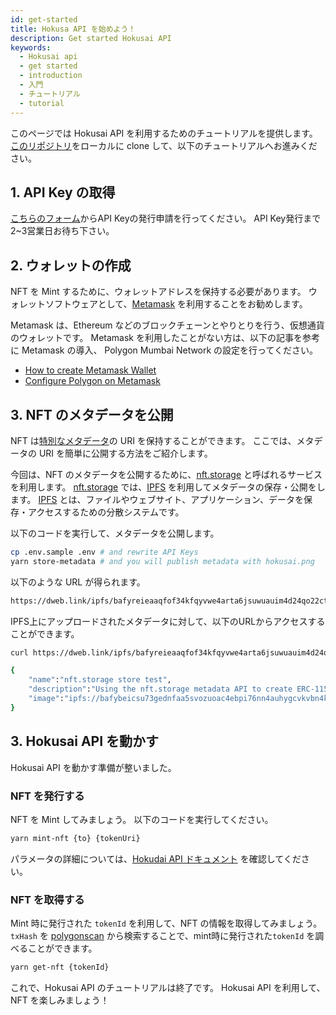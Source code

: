 ```yaml
---
id: get-started
title: Hokusa API を始めよう！
description: Get started Hokusai API
keywords:
  - Hokusai api
  - get started
  - introduction
  - 入門
  - チュートリアル
  - tutorial
---
```


このページでは Hokusai API を利用するためのチュートリアルを提供します。
[このリポジトリ](https://github.com/0xhokusai/hokusai-get-started)をローカルに clone して、以下のチュートリアルへお進みください。

## 1. API Key の取得

[こちらのフォーム](https://ir9l8pcvcmm.typeform.com/to/FSREILsN?typeform-source=hokusai.app)からAPI Keyの発行申請を行ってください。
API Key発行まで2~3営業日お待ち下さい。

## 2. ウォレットの作成

NFT を Mint するために、ウォレットアドレスを保持する必要があります。
ウォレットソフトウェアとして、[Metamask](https://docs.metamask.io) を利用することをお勧めします。

Metamask は、Ethereum などのブロックチェーンとやりとりを行う、仮想通貨のウォレットです。
Metamask を利用したことがない方は、以下の記事を参考に Metamask の導入、 Polygon Mumbai Network の設定を行ってください。
- [How to create Metamask Wallet](https://docs.matic.network/docs/develop/metamask/hello/)
- [Configure Polygon on Metamask](https://docs.matic.network/docs/develop/metamask/config-polygon-on-metamask)

## 3. NFT のメタデータを公開

NFT は[特別なメタデータ](api/metadata)の URI を保持することができます。
ここでは、メタデータの URI を簡単に公開する方法をご紹介します。

今回は、NFT のメタデータを公開するために、[nft.storage](https://nft.storage/) と呼ばれるサービスを利用します。
[nft.storage](https://nft.storage/) では、[IPFS](https://docs.ipfs.io/) を利用してメタデータの保存・公開をします。
[IPFS](https://docs.ipfs.io/) とは、ファイルやウェブサイト、アプリケーション、データを保存・アクセスするための分散システムです。

以下のコードを実行して、メタデータを公開します。

```bash
cp .env.sample .env # and rewrite API Keys
yarn store-metadata # and you will publish metadata with hokusai.png
```

以下のような URL が得られます。

```bash
https://dweb.link/ipfs/bafyreieaaqfof34kfqyvwe4arta6jsuwuauim4d24qo22ct2xnvjnlnrb4//metadata.json
```

IPFS上にアップロードされたメタデータに対して、以下のURLからアクセスすることができます。

```bash
curl https://dweb.link/ipfs/bafyreieaaqfof34kfqyvwe4arta6jsuwuauim4d24qo22ct2xnvjnlnrb4/metadata.json

{
    "name":"nft.storage store test",
    "description":"Using the nft.storage metadata API to create ERC-1155 compatible metadata.",
    "image":"ipfs://bafybeicsu73gednfaa5svozuoac4ebpi76nn4auhygcvkvbn4kk2vdv5ey/hokusai.png"
}
```

## 3. Hokusai API を動かす

Hokusai API を動かす準備が整いました。

### NFT を発行する

NFT を Mint してみましょう。
以下のコードを実行してください。

```bash
yarn mint-nft {to} {tokenUri}
```

パラメータの詳細については、[Hokudai API ドキュメント](https://docs.hokusai.app/) を確認してください。

### NFT を取得する

Mint 時に発行された `tokenId` を利用して、NFT の情報を取得してみましょう。
`txHash` を [polygonscan](https://mumbai.polygonscan.com/) から検索することで、mint時に発行された`tokenId` を調べることができます。

```bash
yarn get-nft {tokenId}
```

これで、Hokusai API のチュートリアルは終了です。
Hokusai API を利用して、NFT を楽しみましょう！

